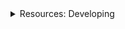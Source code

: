 <div class="stub">
<details><summary>Resources: Developing</summary>

This section is part of a series on the topic of *Development*.

Docs:

- [API tips and help](/api/overview.md)
- [Useful endpoints](/api/useful-endpoints.md)
- [Websocket streams](/api/websocket.md)
- [Software release summaries](/releases/overview.md)

Other resources:

- [See the code on GitHub ↗](https://github.com/vegaprotocol)

</details>
</div>
